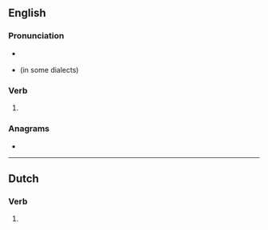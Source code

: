 ==English==

===Pronunciation===
* {{a|US}} {{IPA|/oʊ.vɚ.eɪt/|lang=en}}
* {{homophones|lang=en|overrate}} (in some dialects)

===Verb===
{{head|en|verb form}}

# {{en-simple past of|overeat}}

===Anagrams===
* {{anagrams|en|a=aeeortv|overeat|toreave}}

----

==Dutch==

===Verb===
{{nl-verb-form}}

# {{nl-verb form of|n=sg|t=past|m=subj|overeten}}